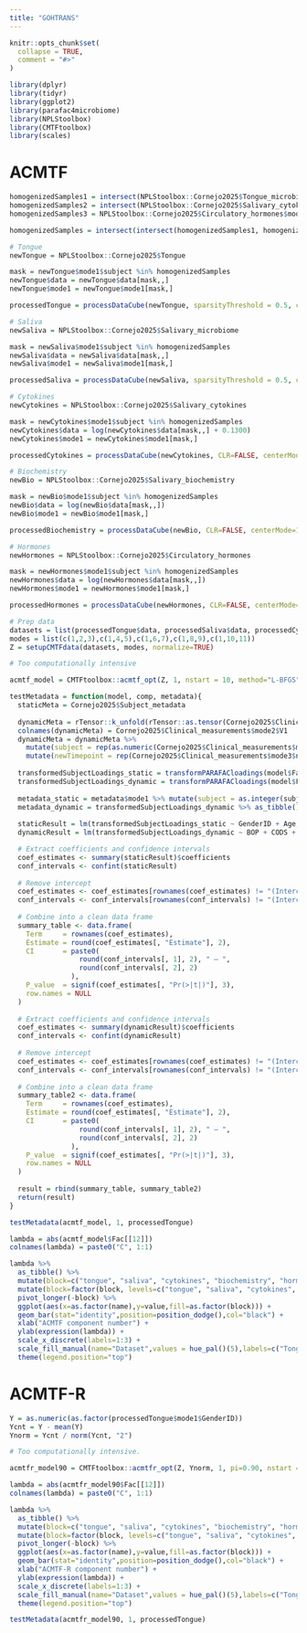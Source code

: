 ```yaml
---
title: "GOHTRANS"
---
```


```r
knitr::opts_chunk$set(
  collapse = TRUE,
  comment = "#>"
)
```

```r
library(dplyr)
library(tidyr)
library(ggplot2)
library(parafac4microbiome)
library(NPLStoolbox)
library(CMTFtoolbox)
library(scales)
```

# ACMTF
```r
homogenizedSamples1 = intersect(NPLStoolbox::Cornejo2025$Tongue_microbiome$mode1 %>% filter(!is.na(GenderID)) %>% select(subject) %>% pull(), NPLStoolbox::Cornejo2025$Salivary_microbiome$mode1 %>% filter(!is.na(GenderID)) %>% select(subject) %>% pull())
homogenizedSamples2 = intersect(NPLStoolbox::Cornejo2025$Salivary_cytokines$mode1 %>% filter(!is.na(GenderID)) %>% select(subject) %>% pull(), NPLStoolbox::Cornejo2025$Salivary_biochemistry$mode1 %>% filter(!is.na(GenderID)) %>% select(subject) %>% pull())
homogenizedSamples3 = NPLStoolbox::Cornejo2025$Circulatory_hormones$mode1 %>% filter(!is.na(GenderID)) %>% select(subject) %>% pull()

homogenizedSamples = intersect(intersect(homogenizedSamples1, homogenizedSamples2), homogenizedSamples3)

# Tongue
newTongue = NPLStoolbox::Cornejo2025$Tongue

mask = newTongue$mode1$subject %in% homogenizedSamples
newTongue$data = newTongue$data[mask,,]
newTongue$mode1 = newTongue$mode1[mask,]

processedTongue = processDataCube(newTongue, sparsityThreshold = 0.5, considerGroups=TRUE, groupVariable="GenderID", CLR=TRUE, centerMode=1, scaleMode=2)

# Saliva
newSaliva = NPLStoolbox::Cornejo2025$Salivary_microbiome

mask = newSaliva$mode1$subject %in% homogenizedSamples
newSaliva$data = newSaliva$data[mask,,]
newSaliva$mode1 = newSaliva$mode1[mask,]

processedSaliva = processDataCube(newSaliva, sparsityThreshold = 0.5, considerGroups=TRUE, groupVariable="GenderID", CLR=TRUE, centerMode=1, scaleMode=2)

# Cytokines
newCytokines = NPLStoolbox::Cornejo2025$Salivary_cytokines

mask = newCytokines$mode1$subject %in% homogenizedSamples
newCytokines$data = log(newCytokines$data[mask,,] + 0.1300)
newCytokines$mode1 = newCytokines$mode1[mask,]

processedCytokines = processDataCube(newCytokines, CLR=FALSE, centerMode=1, scaleMode=2)

# Biochemistry
newBio = NPLStoolbox::Cornejo2025$Salivary_biochemistry

mask = newBio$mode1$subject %in% homogenizedSamples
newBio$data = log(newBio$data[mask,,])
newBio$mode1 = newBio$mode1[mask,]

processedBiochemistry = processDataCube(newBio, CLR=FALSE, centerMode=1, scaleMode=2)

# Hormones
newHormones = NPLStoolbox::Cornejo2025$Circulatory_hormones

mask = newHormones$mode1$subject %in% homogenizedSamples
newHormones$data = log(newHormones$data[mask,,])
newHormones$mode1 = newHormones$mode1[mask,]

processedHormones = processDataCube(newHormones, CLR=FALSE, centerMode=1, scaleMode=2)

# Prep data
datasets = list(processedTongue$data, processedSaliva$data, processedCytokines$data, processedBiochemistry$data, processedHormones$data)
modes = list(c(1,2,3),c(1,4,5),c(1,6,7),c(1,8,9),c(1,10,11))
Z = setupCMTFdata(datasets, modes, normalize=TRUE)
```

```r
# Too computationally intensive
```

```r
acmtf_model = CMTFtoolbox::acmtf_opt(Z, 1, nstart = 10, method="L-BFGS", numCores=10)
```

```r
testMetadata = function(model, comp, metadata){
  staticMeta = Cornejo2025$Subject_metadata
  
  dynamicMeta = rTensor::k_unfold(rTensor::as.tensor(Cornejo2025$Clinical_measurements$data), 2)@data %>% t() %>% as_tibble()
  colnames(dynamicMeta) = Cornejo2025$Clinical_measurements$mode2$V1
  dynamicMeta = dynamicMeta %>%
    mutate(subject = rep(as.numeric(Cornejo2025$Clinical_measurements$mode1$subject), each=nrow(Cornejo2025$Clinical_measurements$mode3))) %>%
    mutate(newTimepoint = rep(Cornejo2025$Clinical_measurements$mode3$newTimepoint, nrow(Cornejo2025$Clinical_measurements$mode1)))
  
  transformedSubjectLoadings_static = transformPARAFACloadings(model$Fac, 1)[,comp]
  transformedSubjectLoadings_dynamic = transformPARAFACloadings(model$Fac, 2, moreOutput=TRUE)$F[,comp]
  
  metadata_static = metadata$mode1 %>% mutate(subject = as.integer(subject)) %>% left_join(staticMeta) %>% mutate(GenderID = as.numeric(as.factor(GenderID)) - 1)
  metadata_dynamic = transformedSubjectLoadings_dynamic %>% as_tibble() %>% mutate(subject = rep(as.numeric(metadata$mode1$subject), each=nrow(metadata$mode3))) %>% mutate(newTimepoint = rep(metadata$mode3$newTimepoint, nrow(metadata$mode1))) %>% left_join(dynamicMeta)
  
  staticResult = lm(transformedSubjectLoadings_static ~ GenderID + Age, data = metadata_static)
  dynamicResult = lm(transformedSubjectLoadings_dynamic ~ BOP + CODS + XI, data = metadata_dynamic)

  # Extract coefficients and confidence intervals
  coef_estimates <- summary(staticResult)$coefficients
  conf_intervals <- confint(staticResult)
  
  # Remove intercept
  coef_estimates <- coef_estimates[rownames(coef_estimates) != "(Intercept)", ]
  conf_intervals <- conf_intervals[rownames(conf_intervals) != "(Intercept)", ]
  
  # Combine into a clean data frame
  summary_table <- data.frame(
    Term     = rownames(coef_estimates),
    Estimate = round(coef_estimates[, "Estimate"], 2),
    CI       = paste0(
                 round(conf_intervals[, 1], 2), " – ",
                 round(conf_intervals[, 2], 2)
               ),
    P_value  = signif(coef_estimates[, "Pr(>|t|)"], 3),
    row.names = NULL
  )
  
  # Extract coefficients and confidence intervals
  coef_estimates <- summary(dynamicResult)$coefficients
  conf_intervals <- confint(dynamicResult)
  
  # Remove intercept
  coef_estimates <- coef_estimates[rownames(coef_estimates) != "(Intercept)", ]
  conf_intervals <- conf_intervals[rownames(conf_intervals) != "(Intercept)", ]
  
  # Combine into a clean data frame
  summary_table2 <- data.frame(
    Term     = rownames(coef_estimates),
    Estimate = round(coef_estimates[, "Estimate"], 2),
    CI       = paste0(
                 round(conf_intervals[, 1], 2), " – ",
                 round(conf_intervals[, 2], 2)
               ),
    P_value  = signif(coef_estimates[, "Pr(>|t|)"], 3),
    row.names = NULL
  )
  
  result = rbind(summary_table, summary_table2)
  return(result)
}

testMetadata(acmtf_model, 1, processedTongue)
```

```r
lambda = abs(acmtf_model$Fac[[12]])
colnames(lambda) = paste0("C", 1:1)

lambda %>%
  as_tibble() %>%
  mutate(block=c("tongue", "saliva", "cytokines", "biochemistry", "hormones")) %>%
  mutate(block=factor(block, levels=c("tongue", "saliva", "cytokines", "biochemistry", "hormones"))) %>%
  pivot_longer(-block) %>%
  ggplot(aes(x=as.factor(name),y=value,fill=as.factor(block))) +
  geom_bar(stat="identity",position=position_dodge(),col="black") +
  xlab("ACMTF component number") +
  ylab(expression(lambda)) +
  scale_x_discrete(labels=1:3) +
  scale_fill_manual(name="Dataset",values = hue_pal()(5),labels=c("Tongue microbiome", "Salivary microbiome", "Salivary cytokines", "Salivary biochemistry", "Circulatory hormones")) +
  theme(legend.position="top")
```

# ACMTF-R

```r
Y = as.numeric(as.factor(processedTongue$mode1$GenderID))
Ycnt = Y - mean(Y)
Ynorm = Ycnt / norm(Ycnt, "2")
```

```r
# Too computationally intensive.
```

```r
acmtfr_model90 = CMTFtoolbox::acmtfr_opt(Z, Ynorm, 1, pi=0.90, nstart = 10, method="L-BFGS", numCores=10)
```

```r
lambda = abs(acmtfr_model90$Fac[[12]])
colnames(lambda) = paste0("C", 1:1)

lambda %>%
  as_tibble() %>%
  mutate(block=c("tongue", "saliva", "cytokines", "biochemistry", "hormones")) %>%
  mutate(block=factor(block, levels=c("tongue", "saliva", "cytokines", "biochemistry", "hormones"))) %>%
  pivot_longer(-block) %>%
  ggplot(aes(x=as.factor(name),y=value,fill=as.factor(block))) +
  geom_bar(stat="identity",position=position_dodge(),col="black") +
  xlab("ACMTF-R component number") +
  ylab(expression(lambda)) +
  scale_x_discrete(labels=1:3) +
  scale_fill_manual(name="Dataset",values = hue_pal()(5),labels=c("Tongue microbiome", "Salivary microbiome", "Salivary cytokines", "Salivary biochemistry", "Circulatory hormones")) +
  theme(legend.position="top")
```

```r
testMetadata(acmtfr_model90, 1, processedTongue)
```
